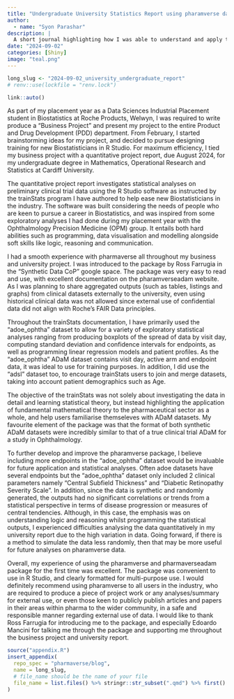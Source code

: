 ```yaml
---
title: "Undergraduate University Statistics Report using pharamverse data"
author:
  - name: "Syon Parashar"
description: |
  A short journal highlighting how I was able to understand and apply the pharamverse package to R
date: "2024-09-02"
categories: [Shiny]
image: "teal.png"
---
```


<!--------------- typical setup ----------------->

```r
long_slug <- "2024-09-02_university_undergraduate_report"
# renv::use(lockfile = "renv.lock")
```

<!--------------- post begins here ----------------->

```r
link::auto()
```

As part of my placement year as a Data Sciences Industrial Placement student in Biostatistics at Roche Products, Welwyn, I was required to write produce a "Business Project" and present my project to the entire Product and Drug Development (PDD) department. From February, I started brainstorming ideas for my project, and decided to pursue designing training for new Biostatisticians in R Studio. For maximum efficiency, I tied my business project with a quantitative project report, due August 2024, for my undergraduate degree in Mathematics, Operational Research and Statistics at Cardiff University. 

The quantitative project report investigates statistical analyses on preliminary clinical trial data using the R Studio software as instructed by the trainStats program I have authored to help ease new Biostatisticians in the industry. The software was built considering the needs of people who are keen to pursue a career in Biostatistics, and was inspired from some exploratory analyses I had done during my placement year with the Ophthalmology Precision Medicine (OPM) group. It entails both hard abilities such as programming, data visualisation and modelling alongside soft skills like logic, reasoning and communication.

I had a smooth experience with pharmaverse all throughout my business and university project. I was introduced to the package by Ross Farrugia in the "Synthetic Data CoP" google space. The package was very easy to read and use, with excellent documentation on the pharamverseadam website. As I was planning to share aggregated outputs (such as tables, listings and graphs) from clinical datasets externally to the university, even using historical clinical data was not allowed since external use of confidential data did not align with Roche's FAIR Data principles.

Throughout the trainStats documentation, I have primarily used the "adoe_ophtha" dataset to allow for a variety of exploratory statistical analyses ranging from producing boxplots of the spread of data by visit day, computing standard deviation and confidence intervals for endpoints, as well as programming linear regression models and patient profiles. As the "adoe_ophtha" ADaM dataset contains visit day, active arm and endpoint data, it was ideal to use for training purposes. In addition, I did use the "adsl" dataset too, to encourage trainStats users to join and merge datasets, taking into account patient demographics such as Age. 

The objective of the trainStats was not solely about investigating the data in detail and learning statistical theory, but instead  highlighting the application of fundamental mathematical theory to the pharmaceutical sector as a whole, and help users familiarise themseleves with ADaM datasets. My favourite element of the package was that the format of both synthetic ADaM datasets were incredibly similar to that of a true clinical trial ADaM for a study in Ophthalmology. 

To further develop and improve the pharamverse package, I believe including more endpoints in the "adoe_ophtha" dataset would be invaluable for future application and statistical analyses. Often adoe datasets have several endpoints but the "adoe_ophtha" dataset only included 2 clinical parameters namely "Central Subfield Thickness" and "Diabetic Retinopathy Severity Scale". In addition, since the data is synthetic and randomly generated, the outputs had no significant correlations or trends from a statistical perspective in terms of disease progression or measures of central tendencies. Although, in this case, the emphasis was on understanding logic and reasoning whilst programming the statistical outputs, I experienced difficulties analysing the data quantitatively in my university report due to the high variation in data. Going forward, if there is a method to simulate the data less randomly, then that may be more useful for future analyses on pharamverse data. 

Overall, my experience of using the pharamverse and pharmaverseadam package for the first time was excellent. The package was convenient to use in R Studio, and clearly formatted for multi-purpose use. I would definitely recommend using pharamverse to all users in the industry, who are required to produce a piece of project work or any analyses/summary for external use, or even those keen to publicly publish articles and papers in their areas within pharma to the wider community, in a safe and responsible manner regarding external use of data. I would like to thank Ross Farrugia for introducing me to the package, and especially Edoardo Mancini for talking me through the package and supporting me throughout the business project and university report.  

<!--------------- appendices go here ----------------->

```r
source("appendix.R")
insert_appendix(
  repo_spec = "pharmaverse/blog",
  name = long_slug,
  # file_name should be the name of your file
  file_name = list.files() %>% stringr::str_subset(".qmd") %>% first()
)
```
